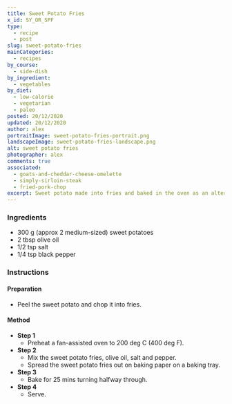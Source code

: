 ```yaml
---
title: Sweet Potato Fries
x_id: SY_OR_SPF
type:
  - recipe
  - post
slug: sweet-potato-fries
mainCategories: 
  - recipes
by_course:
  - side-dish
by_ingredient:
  - vegetables
by_diet:
  - low-calorie
  - vegetarian
  - paleo
posted: 20/12/2020
updated: 20/12/2020
author: alex
portraitImage: sweet-potato-fries-portrait.png
landscapeImage: sweet-potato-fries-landscape.png
alt: sweet potato fries
photographer: alex
comments: true
associated: 
  - goats-and-cheddar-cheese-omelette
  - simply-sirloin-steak
  - fried-pork-chop
excerpt: Sweet potato made into fries and baked in the oven as an alternative to chips.
---
```


<Ingredients>

### Ingredients
    
  - 300 g (approx 2 medium-sized) sweet potatoes 
  - 2 tbsp olive oil
  - 1/2 tsp salt
  - 1/4 tsp black pepper

</Ingredients>

<Instructions>

### Instructions

#### Preparation

  - Peel the sweet potato and chop it into fries.

#### Method

  - **Step 1**
    - Preheat a fan-assisted oven to 200 deg C (400 deg F).
  - **Step 2**
    - Mix the sweet potato fries, olive oil, salt and pepper.
    - Spread the sweet potato fries out on baking paper on a baking tray.
  - **Step 3**
    - Bake for 25 mins turning halfway through.
  - **Step 4**
    - Serve.

</Instructions>



